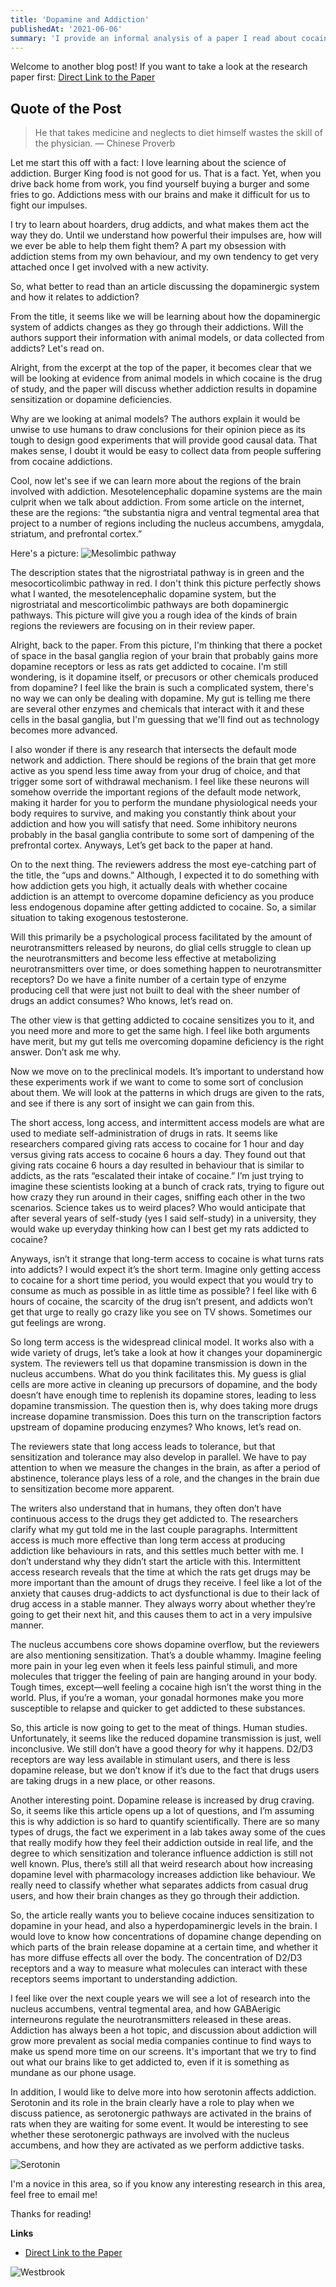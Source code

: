 ```yaml
---
title: 'Dopamine and Addiction'
publishedAt: '2021-06-06'
summary: 'I provide an informal analysis of a paper I read about cocaine and how it affects the dopaminergic system.'
---
```


Welcome to another blog post!
If you want to take a look at the research paper first: [Direct Link to the Paper](https://doi.org/10.1016/j.tins.2021.03.003)

## Quote of the Post
> He that takes medicine and neglects to diet himself wastes the skill of the physician. — Chinese Proverb

Let me start this off with a fact: I love learning about the science of addiction. Burger King food is not good for us. That is a fact. Yet, when you drive back home from work, you find yourself buying a burger and some fries to go. Addictions mess with our brains and make it difficult for us to fight our impulses.

I try to learn about hoarders, drug addicts, and what makes them act the way they do. Until we understand how powerful their impulses are, how will we ever be able to help them fight them?  A part my obsession with addiction stems from my own behaviour, and my own tendency to get very attached once I get involved with a new activity. 

So, what better to read than an article discussing the dopaminergic system and how it relates to addiction?

From the title, it seems like we will be learning about how the dopaminergic system of addicts changes as they go through their addictions. Will the authors support their information with animal models, or data collected from addicts? Let's read on.

Alright, from the excerpt at the top of the paper, it becomes clear that we will be looking at evidence from animal models in which cocaine is the drug of study, and the paper will discuss whether addiction results in dopamine sensitization or dopamine deficiencies. 

Why are we looking at animal models? The authors explain it would be unwise to use humans to draw conclusions for their opinion piece as its tough to design good experiments that will provide good causal data. That makes sense, I doubt it would be easy to collect data from people suffering from cocaine addictions.

Cool, now let's see if we can learn more about the regions of the brain involved with addiction. Mesotelencephalic dopamine systems are the main culprit when we talk about addiction. From some article on the internet, these are the regions: “the substantia nigra and ventral tegmental area that project to a number of regions including the nucleus accumbens, amygdala, striatum, and prefrontal cortex.” 

Here's a picture:
![Mesolimbic pathway](/images/m_pathway.jpg)

The description states that the nigrostriatal pathway is in green and the mesocorticolimbic pathway in red. I don't think this picture perfectly shows what I wanted, the mesotelencephalic dopamine system, but the nigrostriatal and mescorticolimbic pathways are both dopaminergic pathways. This picture will give you a rough idea of the kinds of brain regions the reviewers are focusing on in their review paper.

Alright, back to the paper. From this picture, I'm thinking that there a pocket of space in the basal ganglia region of your brain that probably gains more dopamine receptors or less as rats get addicted to cocaine. I'm still wondering, is it dopamine itself, or precusors or other chemicals produced from dopamine? I feel like the brain is such a complicated system, there's no way we can only be dealing with dopamine. My gut is telling me there are several other enzymes and chemicals that interact with it and these cells in the basal ganglia, but I'm guessing that we'll find out as technology becomes more advanced.

I also wonder if there is any research that intersects the default mode network and addiction. There should be regions of the brain that get more active as you spend less time away from your drug of choice, and that trigger some sort of withdrawal mechanism. I feel like these neurons will somehow override the important regions of the default mode network, making it harder for you to perform the mundane physiological needs your body requires to survive, and making you constantly think about your addiction and how you will satisfy that need. Some inhibitory neurons probably in the basal ganglia contribute to some sort of dampening of the prefrontal cortex. Anyways, Let’s get back to the paper at hand.

On to the next thing. The reviewers address the most eye-catching part of the title, the “ups and downs.” Although, I expected it to do something with how addiction gets you high, it actually deals with whether cocaine addiction is an attempt to overcome dopamine deficiency as you produce less endogenous dopamine after getting addicted to cocaine. So, a similar situation to taking exogenous testosterone.

Will this primarily be a psychological process facilitated by the amount of neurotransmitters released by neurons, do glial cells struggle to clean up the neurotransmitters and become less effective at metabolizing neurotransmitters over time, or does something happen to neurotransmitter receptors? Do we have a finite number of a certain type of enzyme producing cell that were just not built to deal with the sheer number of drugs an addict consumes? Who knows, let’s read on.

The other view is that getting addicted to cocaine sensitizes you to it, and you need more and more to get the same high. I feel like both arguments have merit, but my gut tells me overcoming dopamine deficiency is the right answer. Don’t ask me why.

Now we move on to the preclinical models. It’s important to understand how these experiments work if we want to come to some sort of conclusion about them. We will look at the patterns in which drugs are given to the rats, and see if there is any sort of insight we can gain from this. 

The short access, long access, and intermittent access models are what are used to mediate self-administration of drugs in rats. It seems like researchers compared giving rats access to cocaine for 1 hour and day versus giving rats access to cocaine 6 hours a day. They found out that giving rats cocaine 6 hours a day resulted in behaviour that is similar to addicts, as the rats “escalated their intake of cocaine.” I’m just trying to imagine these scientists looking at a bunch of crack rats, trying to figure out how crazy they run around in their cages, sniffing each other in the two scenarios. Science takes us to weird places? Who would anticipate that after several years of self-study (yes I said self-study) in a university, they would wake up everyday thinking how can I best get my rats addicted to cocaine?

Anyways, isn’t it strange that long-term access to cocaine is what turns rats into addicts? I would expect it’s the short term. Imagine only getting access to cocaine for a short time period, you would expect that you would try to consume as much as possible in as little time as possible? I feel like with 6 hours of cocaine, the scarcity of the drug isn’t present, and addicts won’t get that urge to really go crazy like you see on TV shows. Sometimes our gut feelings are wrong.

So long term access is the widespread clinical model. It works also with a wide variety of drugs, let’s take a look at how it changes your dopaminergic system. The reviewers tell us that dopamine transmission is down in the nucleus accumbens. What do you think facilitates this. My guess is glial cells are more active in cleaning up precursors of dopamine, and the body doesn’t have enough time to replenish its dopamine stores, leading to less dopamine transmission. The question then is, why does taking more drugs increase dopamine transmission. Does this turn on the transcription factors upstream of dopamine producing enzymes? Who knows, let’s read on. 

The reviewers state that long access leads to tolerance, but that sensitization and tolerance may also develop in parallel. We have to pay attention to when we measure the changes in the brain, as after a period of abstinence, tolerance plays less of a role, and the changes in the brain due to sensitization become more apparent.

The writers also understand that in humans, they often don’t have continuous access to the drugs they get addicted to. The researchers clarify what my gut told me in the last couple paragraphs. Intermittent access is much more effective than long term access at producing addiction like behaviours in rats, and this settles much better with me. I don’t understand why they didn’t start the article with this. Intermittent access research reveals that the time at which the rats get drugs may be more important than the amount of drugs they receive. I feel like a lot of the anxiety that causes drug-addicts to act dysfunctional is due to their lack of drug access in a stable manner. They always worry about whether they’re going to get their next hit, and this causes them to act in a very impulsive manner. 

The nucleus accumbens core shows dopamine overflow, but the reviewers are also mentioning sensitization. That’s a double whammy. Imagine feeling more pain in your leg even when it feels less painful stimuli, and more molecules that trigger the feeling of pain are hanging around in your body. Tough times, except—well feeling a cocaine high isn’t the worst thing in the world. Plus, if you’re a woman, your gonadal hormones make you more susceptible to relapse and quicker to get addicted to these substances.

So, this article is now going to get to the meat of things. Human studies. Unfortunately, it seems like the reduced dopamine transmission is just, well inconclusive. We still don’t have a good theory for why it happens. D2/D3 receptors are way less available in stimulant users, and there is less dopamine release, but we don’t know if it’s due to the fact that drugs users are taking drugs in a new place, or other reasons. 

Another interesting point. Dopamine release is increased by drug craving. So, it seems like this article opens up a lot of questions, and I’m assuming this is why addiction is so hard to quantify scientifically. There are so many types of drugs, the fact we experiment in a lab takes away some of the cues that really modify how they feel their addiction outside in real life, and the degree to which sensitization and tolerance influence addiction is still not well known. Plus, there’s still all that weird research about how increasing dopamine level with pharmacology increases addiction like behaviour. We really need to classify whether what separates addicts from casual drug users, and how their brain changes as they go through their addiction. 

So, the article really wants you to believe cocaine induces sensitization to dopamine in your head, and also a hyperdopaminergic levels in the brain. I would love to know how concentrations of dopamine change depending on which parts of the brain release dopamine at a certain time, and whether it has more diffuse effects all over the body. The concentration of D2/D3 receptors and a way to measure what molecules can interact with these receptors seems important to understanding addiction. 

I feel like over the next couple years we will see a lot of research into the nucleus accumbens, ventral tegmental area, and how GABAerigic interneurons regulate the neurotransmitters released in these areas. Addiction has always been a hot topic, and discussion about addiction will grow more prevalent as social media companies continue to find ways to make us spend more time on our screens. It's important that we try to find out what our brains like to get addicted to, even if it is something as mundane as our phone usage.

In addition, I would like to delve more into how serotonin affects addiction. Serotonin and its role in the brain clearly have a role to play when we discuss patience, as serotonergic pathways are activated in the brains of rats when they are waiting for some event. It would be interesting to see whether these serotonergic pathways are involved with the nucleus accumbens, and how they are activated as we perform addictive tasks. 

![Serotonin](/images/serotonin.png)

I'm a novice in this area, so if you know any interesting research in this area, feel free to email me!

Thanks for reading!

**Links**
- [Direct Link to the Paper](https://doi.org/10.1016/j.tins.2021.03.003)

![Westbrook](/images/dancing.gif)

